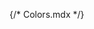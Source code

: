 {/* Colors.mdx */}


<Meta title="Colors" />

<ColorPalette>
  <ColorItem
    title="Gray"
    colors={{
      Gray900: "#303030",
      Gray800: "#454545",
      Gray700: "#585858",
      Gray600: "#6E6E6E",
      Gray500: "#828282",
      Gray400: "#AAAAAA",
      Gray300: "#BFBFBF",
      Gray200: "#DEDEDE",
      Gray100: "#E8E8E8",
      Gray50: "#F2F2F2",
    }}
  />
  <ColorItem
    title="Green"
    colors={{
      Green900: "#002E08",
      Green800: "#0F511D",
      Green700: "#1A662A",
      Green600: "#0E8127",
      Green500: "#2F9E41",
      Green400: "#5AAD6A",
      Green300: "#83C18F",
      Green200: "#ADD6B5",
      Green100: "#D8E9DC",
      Green50: "#ECF4EE",
    }}
  />
  <ColorItem
    title="Red"
    colors={{
      Red900: "#4E0101",
      Red800: "#8B0202",
      Red700: "#BA1122",
      Red600: "#CD191E",
      Red500: "#D63336",
      Red400: "#D34C51",
      Red300: "#DE797C",
      Red200: "#EB8F93",
      Red100: "#FAC8CD",
      Red50: "#FFE5E6",
    }}
  />
  <ColorItem
    title="Blue"
    colors={{
      Blue900: "#110658",
      Blue800: "#2D2D87",
      Blue700: "#3036A1",
      Blue600: "#383EB5",
      Blue500: "#3E4DB8",
      Blue400: "#5759A7",
      Blue300: "#8182BD",
      Blue200: "#ACADD3",
      Blue100: "#D2D1F0",
      Blue50: "#E5E6FF",
    }}
  />
  <ColorItem
    title="Yellow"
    colors={{
      Yellow900: "#181508",
      Yellow800: "#61531F",
      Yellow700: "#AA9136",
      Yellow600: "#C2A63E",
      Yellow500: "#DBBA45",
      Yellow400: "#F3CF4D",
      Yellow300: "#F5D971",
      Yellow200: "#F8E294",
      Yellow100: "#FBF1CA",
      Yellow50: "#FEFAED",
    }}
  />
  <ColorItem
    title="White"
    colors={{
      White: "#ffffff",
    }}
  />
  <ColorItem
    title="Black"
    colors={{
      Black: "#000000",
    }}
  />
</ColorPalette>

